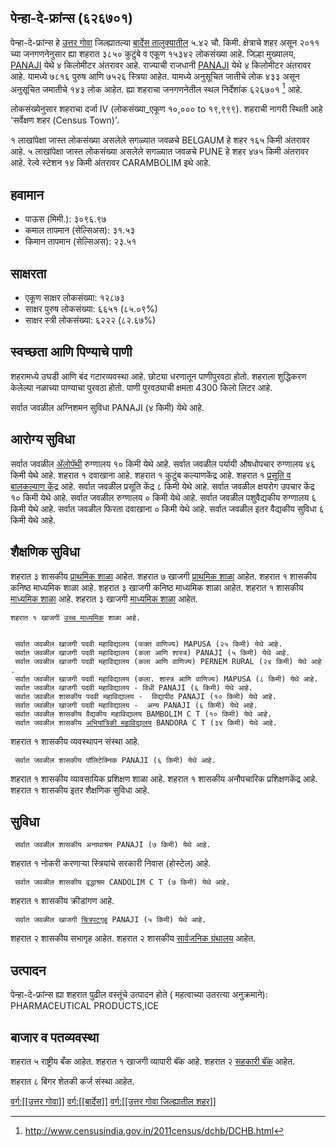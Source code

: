 {{माहितीचौकट भारतीय न्यायक्षेत्र
|प्रकार=शहर 
|जनगणना_स्थलनिर्देशांक=626701
|स्थानिक_नाव=पेन्हा-दे-फ्रांन्स
|तालुका_नाव=बार्देस
|जिल्हा_नाव=उत्तर गोवा
|राज्य_नाव =गोवा
|विभाग=
|जिल्हा=[[उत्तर गोवा]]
|तालुका_नावे =[[बार्देस]]
|जवळचे_शहर =[[BELGAUM]]
|अक्षांश=
|रेखांश=
|शोधक_स्थान =right
|क्षेत्रफळ_एकूण=5.42
|उंची=
|लोकसंख्या_एकूण=15342
|लोकसंख्या_वर्ष=2011
|लोकसंख्या_घनता=2830
|लोकसंख्या_पुरुष=7816
|लोकसंख्या_स्त्री=7526
|लिंग_गुणोत्तर=962
|अधिकृत_भाषा=[[कोंकणी, मराठी]]
}}

== पेन्हा-दे-फ्रांन्स (६२६७०१) ==

पेन्हा-दे-फ्रांन्स हे [[उत्तर गोवा जिल्हा | उत्तर गोवा]] जिल्ह्यातल्या [[बार्देस | बार्देस तालुक्यातील]] ५.४२ चौ. किमी. क्षेत्राचे शहर असून २०११ च्या जनगणनेनुसार ह्या शहरात ३८५० कुटुंबे व एकूण १५३४२ लोकसंख्या आहे. जिल्हा मुख्यालय, [[PANAJI]] येथे ४ किलोमीटर अंतरावर आहे. राज्याची राजधानी [[PANAJI]] येथे ४ किलोमीटर अंतरावर आहे.   यामध्ये ७८१६ पुरुष आणि ७५२६ स्त्रिया आहेत. यामध्ये अनुसूचित जातीचे लोक ४३३ असून अनुसूचित जमातीचे १४३ लोक आहेत. ह्या शहराचा जनगणनेतील स्थल निर्देशांक ६२६७०१  <ref>http://www.censusindia.gov.in/2011census/dchb/DCHB.html</ref> आहे.

लोकसंख्येनुसार शहराचा दर्जा IV (लोकसंख्या_एकूण १०,००० to १९,९९९).
शहराची नागरी स्थिती आहे 'सर्वेक्षण शहर (Census Town)'.

१ लाखांपेक्षा जास्त लोकसंख्या असलेले सगळ्यात जवळचे BELGAUM हे शहर  १६५ किमी अंतरावर आहे. ५ लाखांपेक्षा जास्त लोकसंख्या असलेले सगळ्यात जवळचे PUNE हे शहर  ४७५ किमी अंतरावर आहे. रेल्वे स्टेशन  १४ किमी अंतरावर CARAMBOLIM इथे आहे.


== हवामान ==  
* पाऊस (मिमी.): ३०९६.९७ 
* कमाल तापमान (सेल्सिअस): ३१.५३
* किमान तापमान (सेल्सिअस): २३.५१


== साक्षरता ==  
* एकूण साक्षर लोकसंख्या: १२८७३
* साक्षर पुरुष लोकसंख्या: ६६५१ (८५.०९%)
* साक्षर स्त्री लोकसंख्या: ६२२२ (८२.६७%)


== स्वच्छता आणि पिण्याचे पाणी ==  
शहरामध्ये उघडी आणि बंद गटारव्यवस्था आहे.
छोट्या धरणातून  पाणीपुरवठा होतो. शहराला शुद्धिकरण केलेल्या नळाच्या पाण्याचा पुरवठा होतो. पाणी पुरवठ्याची क्षमता 4300 किलो लिटर आहे.

सर्वात जवळील अग्निशमन सुविधा PANAJI (४ किमी) येथे आहे.


== आरोग्य सुविधा ==
सर्वात जवळील [[अॅलोपॅथी|अ‍ॅलोपॅथी]] रुग्णालय १० किमी येथे आहे.
सर्वात जवळील पर्यायी औषधोपचार रुग्णालय ४६ किमी येथे आहे.
﻿शहरात १ दवाखाना आहे.
﻿शहरात १ कुटुंब कल्याणकेंद्र आहे.
﻿शहरात १ [[प्रसूती| प्रसूति व बालकल्याण केंद्र]] आहे.
सर्वात जवळील प्रसूति केंद्र ८ किमी येथे आहे.
सर्वात जवळील क्षयरोग उपचार केंद्र १० किमी येथे आहे.
सर्वात जवळील रुग्णालय ० किमी येथे आहे.
सर्वात जवळील पशुवैद्यकीय रुग्णालय ६ किमी येथे आहे.
सर्वात जवळील फिरता दवाखाना ० किमी येथे आहे.
सर्वात जवळील इतर वैद्यकीय सुविधा ६ किमी येथे आहे.






== शैक्षणिक सुविधा ==
शहरात ३ शासकीय [[प्राथमिक शाळा]] आहेत. शहरात ७ खाजगी [[प्राथमिक शाळा]] आहेत. 
﻿शहरात १ शासकीय कनिष्ठ माध्यमिक शाळा आहे. शहरात ३ खाजगी कनिष्ठ माध्यमिक शाळा आहेत.  
﻿शहरात १ शासकीय [[माध्यमिक शाळा]] आहे. शहरात ३ खाजगी [[माध्यमिक शाळा]] आहेत.  
 ﻿शहरात १ खाजगी [[उच्च माध्यमिक शिक्षण|उच्च माध्यमिक]] शाळा आहे.  
   
   
  सर्वात जवळील खाजगी पदवी महाविद्यालय (फक्त वाणिज्य) MAPUSA (२५ किमी) येथे आहे.
  सर्वात जवळील खाजगी पदवी महाविद्यालय (कला आणि शास्त्र) PANAJI (५ किमी) येथे आहे.
  सर्वात जवळील खाजगी पदवी महाविद्यालय (कला आणि वाणिज्य) PERNEM RURAL (२४ किमी) येथे आहे.
  सर्वात जवळील खाजगी पदवी महाविद्यालय (कला. शास्त्र आणि वाणिज्य) MAPUSA (८ किमी) येथे आहे.
  सर्वात जवळील खाजगी पदवी महाविद्यालय - विधी PANAJI (६ किमी) येथे आहे.
  सर्वात जवळील शासकीय पदवी महाविद्यालय -  विद्यापीठ PANAJI (१० किमी) येथे आहे.
  सर्वात जवळील खाजगी पदवी महाविद्यालय -  अन्य PANAJI (६ किमी) येथे आहे.
  सर्वात जवळील शासकीय वैद्यकीय महाविद्यालय BAMBOLIM C T (१० किमी) येथे आहे.
  सर्वात जवळील शासकीय [[अभियांत्रिकी|अभियांत्रिकी महाविद्यालय]] BANDORA C T (३४ किमी) येथे आहे.
﻿शहरात १ शासकीय व्यवस्थापन संस्था आहे.   
  सर्वात जवळील शासकीय पॉलिटेक्निक PANAJI (६ किमी) येथे आहे.
﻿शहरात १ शासकीय व्यावसायिक प्रशिक्षण शाळा आहे.   
﻿शहरात १ शासकीय अनौपचारिक प्रशिक्षणकेंद्र आहे.   
﻿शहरात १ शासकीय इतर शैक्षणिक सुविधा आहे.   
   


== सुविधा ==
  सर्वात जवळील शासकीय अनाथाश्रम PANAJI (७ किमी) येथे आहे.
﻿शहरात १ नोकरी करणाऱ्या स्त्रियांचे सरकारी निवास (होस्टेल) आहे.   
  सर्वात जवळील शासकीय वृद्धाश्रम CANDOLIM C T (७ किमी) येथे आहे.
﻿शहरात १ शासकीय क्रीडांगण आहे.   
  सर्वात जवळील खाजगी [[चित्रपटगृह]] PANAJI (५ किमी) येथे आहे.
शहरात २ शासकीय सभागृह आहेत.   
शहरात २ शासकीय [[सार्वजनिक ग्रंथालय]] आहेत.   


== उत्पादन ==
पेन्हा-दे-फ्रांन्स ह्या शहरात पुढील वस्तूंचे उत्पादन होते ( महत्वाच्या उतरत्या अनुक्रमाने): PHARMACEUTICAL PRODUCTS,ICE


== बाजार व पतव्यवस्था ==
शहरात ५ राष्ट्रीय बँक आहेत.
﻿शहरात १ खाजगी व्यापारी बॅंक आहे.
शहरात २ [[सहकारी संस्था|सहकारी बॅंक]] आहेत.

शहरात ८ बिगर शेतकी कर्ज संस्था आहेत.



[[वर्ग:[[उत्तर गोवा]]]]
[[वर्ग:[[बार्देस]]]]
[[वर्ग:[[उत्तर गोवा जिल्ह्यातील शहर]]]]


{{संदर्भनोंदी}}
 


